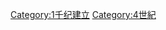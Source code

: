 {{EstablishmentsInCentury|3|4|3|5}}
{{Commonscat|4th-century establishments}}

[[Category:1千纪建立|Category:1千纪建立]]
[[Category:4世紀|Category:4世紀]]
